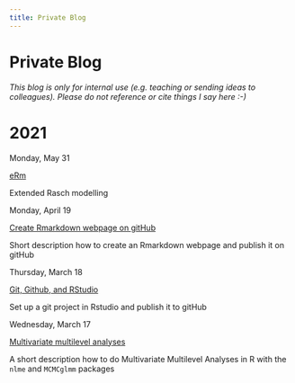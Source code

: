 ```yaml
---
title: Private Blog
---
```


# Private Blog

*This blog is only for internal use (e.g. teaching or sending ideas to colleagues). Please do not reference or cite things I say here :-)*

<h1 class = 'blog_year'>2021</h1>

<p class = 'blog_date'>Monday, May 31</p>

<a href = './posts/eRm.html' class = 'blog_link'><p class = 'blog_title'>eRm</p></a>

<p class = 'blog_abstract'>Extended Rasch modelling</p>

<p class = 'blog_date'>Monday, April 19</p>

<a href = './posts/2021-04-19.html' class = 'blog_link'><p class = 'blog_title'>Create Rmarkdown webpage on gitHub</p></a>

<p class = 'blog_abstract'>Short description how to create an Rmarkdown webpage and publish it on gitHub</p>

<p class = 'blog_date'>Thursday, March 18</p>

<a href = './posts/git_github.html' class = 'blog_link'><p class = 'blog_title'>Git, Github, and RStudio</p></a>

<p class = 'blog_abstract'>Set up a git project in Rstudio and publish it to gitHub</p>

<p class = 'blog_date'>Wednesday, March 17</p>

<a href = './posts/multivariate_multilevel.html' class = 'blog_link'><p class = 'blog_title'>Multivariate multilevel analyses</p></a>

<p class = 'blog_abstract'>A short description how to do Multivariate Multilevel Analyses in R with the `nlme` and `MCMCglmm` packages</p>

